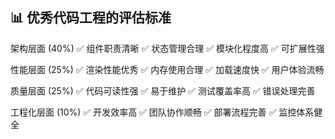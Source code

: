 ## 📊 优秀代码工程的评估标准

架构层面 (40%)
✅ 组件职责清晰
✅ 状态管理合理
✅ 模块化程度高
✅ 可扩展性强

性能层面 (25%)
✅ 渲染性能优秀
✅ 内存使用合理
✅ 加载速度快
✅ 用户体验流畅

质量层面 (25%)
✅ 代码可读性强
✅ 易于维护
✅ 测试覆盖率高
✅ 错误处理完善

工程化层面 (10%)
✅ 开发效率高
✅ 团队协作顺畅
✅ 部署流程完善
✅ 监控体系健全